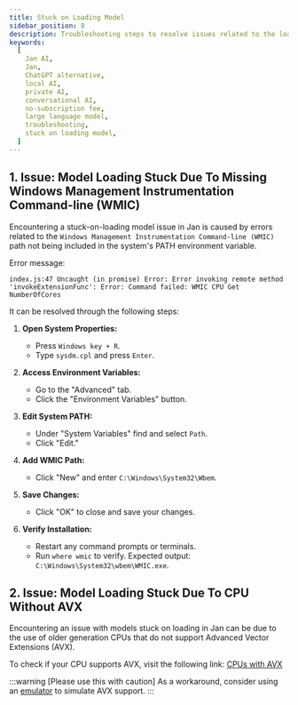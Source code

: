 ```yaml
---
title: Stuck on Loading Model
sidebar_position: 8
description: Troubleshooting steps to resolve issues related to the loading model.
keywords:
  [
    Jan AI,
    Jan,
    ChatGPT alternative,
    local AI,
    private AI,
    conversational AI,
    no-subscription fee,
    large language model,
    troubleshooting,
    stuck on loading model,
  ]
---
```


## 1. Issue: Model Loading Stuck Due To Missing Windows Management Instrumentation Command-line (WMIC)

Encountering a stuck-on-loading model issue in Jan is caused by errors related to the `Windows Management Instrumentation Command-line (WMIC)` path not being included in the system's PATH environment variable.

Error message:
```
index.js:47 Uncaught (in promise) Error: Error invoking remote method 'invokeExtensionFunc': Error: Command failed: WMIC CPU Get NumberOfCores
```

It can be resolved through the following steps:

1. **Open System Properties:**
   - Press `Windows key + R`.
   - Type `sysdm.cpl` and press `Enter`.

2. **Access Environment Variables:**
   - Go to the "Advanced" tab.
   - Click the "Environment Variables" button.

3. **Edit System PATH:**
   - Under "System Variables" find and select `Path`.
   - Click "Edit."

4. **Add WMIC Path:**
   - Click "New" and enter `C:\Windows\System32\Wbem`.

5. **Save Changes:**
   - Click "OK" to close and save your changes.

6. **Verify Installation:**
   - Restart any command prompts or terminals.
   - Run `where wmic` to verify. Expected output: `C:\Windows\System32\wbem\WMIC.exe`.


## 2. Issue: Model Loading Stuck Due To CPU Without AVX

Encountering an issue with models stuck on loading in Jan can be due to the use of older generation CPUs that do not support Advanced Vector Extensions (AVX).

To check if your CPU supports AVX, visit the following link: [CPUs with AVX](https://en.wikipedia.org/wiki/Advanced_Vector_Extensions#CPUs_with_AVX)

:::warning [Please use this with caution]
As a workaround, consider using an [emulator](https://www.intel.com/content/www/us/en/developer/articles/tool/software-development-emulator.html) to simulate AVX support.
:::